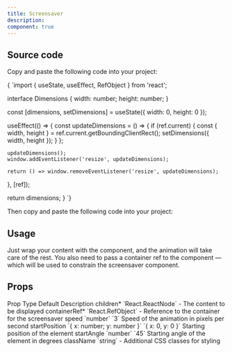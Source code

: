 ```yaml
---
title: Screensaver
description: 
component: true
---
```


<ComponentPreview name="screensaver-demo" />

## Source code

<Steps>

<Step>Copy and paste the following code into your project:</Step>

<CodeBlockWrapper language="typescript">
{
`import { useState, useEffect, RefObject } from 'react';

interface Dimensions {
  width: number;
  height: number;
}

  const [dimensions, setDimensions] = useState<Dimensions>({ width: 0, height: 0 });

  useEffect(() => {
    const updateDimensions = () => {
      if (ref.current) {
        const { width, height } = ref.current.getBoundingClientRect();
        setDimensions({ width, height });
      }
    };

    updateDimensions();
    window.addEventListener('resize', updateDimensions);

    return () => window.removeEventListener('resize', updateDimensions);
  }, [ref]);

  return dimensions;
}
`}
</CodeBlockWrapper>

<Step>Then copy and paste the following code into your project:</Step>

<ComponentSource name="screensaver" />

</Steps>

## Usage

Just wrap your content with the component, and the animation will take care of the rest.
You also need to pass a container ref to the component — which will be used to constrain the screensaver component. 

## Props

<Table>
  <TableHeader>
    <TableRow>
      <TableHead>Prop</TableHead>
      <TableHead>Type</TableHead>
      <TableHead>Default</TableHead>
      <TableHead>Description</TableHead>
    </TableRow>
  </TableHeader>
  <TableBody>
    <TableRow>
      <TableCell>children<span className="text-red-500">*</span></TableCell>
      <TableCell>`React.ReactNode`</TableCell>
      <TableCell>-</TableCell>
      <TableCell>The content to be displayed</TableCell>
    </TableRow>
    <TableRow>
      <TableCell>containerRef<span className="text-red-500">*</span></TableCell>
      <TableCell>`React.RefObject<HTMLElement>`</TableCell>
      <TableCell>-</TableCell>
      <TableCell>Reference to the container for the screensaver</TableCell>
    </TableRow>
    <TableRow>
      <TableCell>speed</TableCell>
      <TableCell>`number`</TableCell>
      <TableCell>`3`</TableCell>
      <TableCell>Speed of the animation in pixels per second</TableCell>
    </TableRow>
    <TableRow>
      <TableCell>startPosition</TableCell>
      <TableCell>`{ x: number; y: number }`</TableCell>
      <TableCell>`{ x: 0, y: 0 }`</TableCell>
      <TableCell>Starting position of the element</TableCell>
    </TableRow>
    <TableRow>
      <TableCell>startAngle</TableCell>
      <TableCell>`number`</TableCell>
      <TableCell>`45`</TableCell>
      <TableCell>Starting angle of the element in degrees</TableCell>
    </TableRow>
    <TableRow>
      <TableCell>className</TableCell>
      <TableCell>`string`</TableCell>
      <TableCell>-</TableCell>
      <TableCell>Additional CSS classes for styling</TableCell>
    </TableRow>
  </TableBody>
</Table>